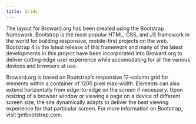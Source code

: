 ```yaml
---
title: Grids
---
```


The layout for Broward.org has been created using the Bootstrap framework. Bootstrap is the most popular HTML, CSS, and JS framework in the world for building responsive, mobile-first projects on the web. Bootstrap 4 is the latest release of this framework and many of the latest developments in this project have been incorporated into Broward.org to deliver cutting-edge user experience while accomodating for all the various devices and browsers at use.

Broward.org is based on Bootstrap’s responsive 12-column grid for elements within a container of 1200 pixel max-width. Elements can also extend horizontally from edge-to-edge on the screen if necessary. Upon resizing of a browser window or viewing a page on a device of different screen size, the site dynamically adapts to deliver the best viewing experience for that particular screen. For more information on Bootstrap, visit getbootstrap.com.
